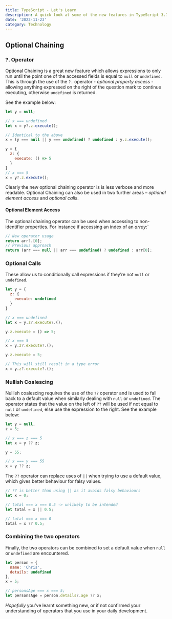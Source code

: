 ```yaml
---
title: TypeScript - Let's Learn
description: A quick look at some of the new features in TypeScript 3.7
date: '2022-11-23'
category: Technology
---
```


## Optional Chaining

### ?. Operator

Optional Chaining is a great new feature which allows expressions to only run until the point one of the
accessed fields is equal to `null` or `undefined`. This is through the use of the `?.` operator - *optional property access* -
allowing anything expressed on the right of the question mark to continue executing, otherwise `undefined` is returned.

See the example below:

```js
let y = null;

// x === undefined
let x = y?.z.execute();

// Identical to the above
x = (y === null || y === undefined) ? undefined : y.z.execute();

y = {
  z: {
    execute: () => 5
  }
}
// x === 5
x = y?.z.execute();
```

Clearly the new optional chaining operator is is less verbose and more readable. Optional Chaining can also be
used in two further areas – *optional element access* and *optional calls*.

#### Optional Element Access

The optional chaining operator can be used when accessing to non-identifier properties. For instance if
accessing an index of an *array*:`

```js
// New operator usage
return arr?.[0];
// Previous approach
return (arr === null || arr === undefined) ? undefined : arr[0];
```

### Optional Calls

These allow us to conditionally call expressions if they’re not
`null` or `undefined`.

```js
let y = {
  z: {
    execute: undefined
  }
}

// x === undefined
let x = y.z?.execute?.();

y.z.execute = () => 5;

// x === 5
x = y.z?.execute?.();

y.z.execute = 5;

// This will still result in a type error
x = y.z?.execute?.();
```

### Nullish Coalescing

Nullish coalescing requires the use of the `??` operator and is used to fall back to a default value
when similarly dealing with `null` or `undefined`. The operator states that the value on the left of `??`
will be used if not equal to `null` or `undefined`, else use the expression to the right. See the example below:

```js
let y = null,
z = 5;

// x === z === 5
let x = y ?? z;

y = 55;

// x === y === 55
x = y ?? z;
```

The `??` operator can replace uses of `||` when trying to use a default value, which gives better behaviour for falsy values.

```js
// ?? is better than using || as it avoids falsy behaviours
let x = 0;

// total === x === 0.5 -> unlikely to be intended
let total = x || 0.5;

// total === x === 0
total = x ?? 0.5;
```

### Combining the two operators

Finally, the two operators can be combined to set a default value when `null` or `undefined` are encountered.

```js
let person = {
  name: 'Chris',
  details: undefined
},
x = 5;

// personsAge === x === 5;
let personsAge = person.details?.age ?? x;
```

*Hopefully* you've learnt something new, or if not confirmed your understanding of operators that you use in your daily development.
